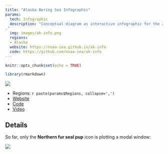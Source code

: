 ```yaml
---
title: "Alaska Bering Sea Infographic"
params:
  tech: Infographic
  description: "Conceptual diagram as interactive infographic for the 2018 Eastern Bering Sea Ecosystem Status Report: In Brief
."
  img: images/ak-info.png
  regions: 
  - Alaska
  website: https://noaa-iea.github.io/ak-info
  code: https://github.com/noaa-iea/ak-info
---
```


```r
knitr::opts_chunk$set(echo = TRUE)

library(rmarkdown)
```

![](`r params$img`)

  - Regions: `r paste(params$Regions, collapse=',')`
  - [Website](`r params$website`)
  - [Code](`r params$code`)
  - [Video](`r params$video`)

## Details

So far, only the **Northern fur seal pup** icon is plotting a modal window:

![](images/ak-info_seal-modal.png)





